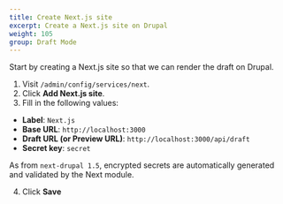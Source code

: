 ```yaml
---
title: Create Next.js site
excerpt: Create a Next.js site on Drupal
weight: 105
group: Draft Mode
---
```


Start by creating a Next.js site so that we can render the draft on Drupal.

1. Visit `/admin/config/services/next`.
2. Click **Add Next.js site**.
3. Fill in the following values:

- **Label**: `Next.js`
- **Base URL**: `http://localhost:3000`
- **Draft URL (or Preview URL)**: `http://localhost:3000/api/draft`
- **Secret key**: `secret`

<Callout>

As from `next-drupal 1.5`, encrypted secrets are automatically generated and validated by the Next module.

</Callout>

4. Click **Save**

